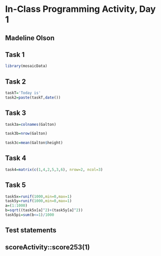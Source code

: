 # In-Class Programming Activity, Day 1

## Madeline Olson

## Task 1

```r
library(mosaicData)
```

## Task 2

```r

taskT='Today is'
task2=paste(taskT,date())

```

## Task 3

```r
task3a=colnames(Galton)
  
task3b=nrow(Galton)
  
task3c=mean(Galton$height)
```

## Task 4

```r
task4=matrix(c(1,4,2,5,3,6), nrow=2, ncol=3)
```

## Task 5

```r
task5x=runif(1000,min=0,max=1)
task5y=runif(1000,min=0,max=1)
a=(1:1000)
b=sqrt((task5x[a]^2)+(task5y[a]^2))
task5pi=sum(b<=1)/1000
```

## Test statements


## scoreActivity::score253(1)
